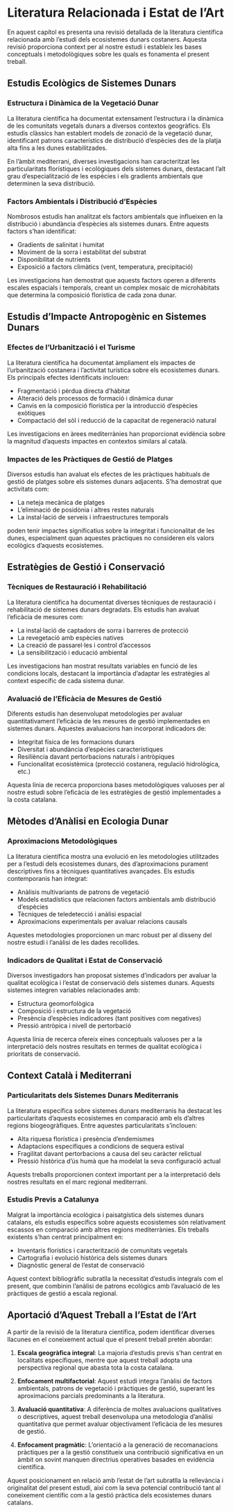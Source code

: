 # Literatura Relacionada i Estat de l'Art {#sec-literatura}

En aquest capítol es presenta una revisió detallada de la literatura científica relacionada amb l'estudi dels ecosistemes dunars costaners. Aquesta revisió proporciona context per al nostre estudi i estableix les bases conceptuals i metodològiques sobre les quals es fonamenta el present treball.

## Estudis Ecològics de Sistemes Dunars

### Estructura i Dinàmica de la Vegetació Dunar

La literatura científica ha documentat extensament l'estructura i la dinàmica de les comunitats vegetals dunars a diversos contextos geogràfics. Els estudis clàssics han establert models de zonació de la vegetació dunar, identificant patrons característics de distribució d'espècies des de la platja alta fins a les dunes estabilitzades.

En l'àmbit mediterrani, diverses investigacions han caracteritzat les particularitats florístiques i ecològiques dels sistemes dunars, destacant l'alt grau d'especialització de les espècies i els gradients ambientals que determinen la seva distribució.

### Factors Ambientals i Distribució d'Espècies

Nombrosos estudis han analitzat els factors ambientals que influeixen en la distribució i abundància d'espècies als sistemes dunars. Entre aquests factors s'han identificat:

- Gradients de salinitat i humitat
- Moviment de la sorra i estabilitat del substrat
- Disponibilitat de nutrients
- Exposició a factors climàtics (vent, temperatura, precipitació)

Les investigacions han demostrat que aquests factors operen a diferents escales espacials i temporals, creant un complex mosaic de microhàbitats que determina la composició florística de cada zona dunar.

## Estudis d'Impacte Antropogènic en Sistemes Dunars

### Efectes de l'Urbanització i el Turisme

La literatura científica ha documentat àmpliament els impactes de l'urbanització costanera i l'activitat turística sobre els ecosistemes dunars. Els principals efectes identificats inclouen:

- Fragmentació i pèrdua directa d'hàbitat
- Alteració dels processos de formació i dinàmica dunar
- Canvis en la composició florística per la introducció d'espècies exòtiques
- Compactació del sòl i reducció de la capacitat de regeneració natural

Les investigacions en àrees mediterrànies han proporcionat evidència sobre la magnitud d'aquests impactes en contextos similars al català.

### Impactes de les Pràctiques de Gestió de Platges

Diversos estudis han avaluat els efectes de les pràctiques habituals de gestió de platges sobre els sistemes dunars adjacents. S'ha demostrat que activitats com:

- La neteja mecànica de platges
- L'eliminació de posidònia i altres restes naturals
- La instal·lació de serveis i infraestructures temporals

poden tenir impactes significatius sobre la integritat i funcionalitat de les dunes, especialment quan aquestes pràctiques no consideren els valors ecològics d'aquests ecosistemes.

## Estratègies de Gestió i Conservació

### Tècniques de Restauració i Rehabilitació

La literatura científica ha documentat diverses tècniques de restauració i rehabilitació de sistemes dunars degradats. Els estudis han avaluat l'eficàcia de mesures com:

- La instal·lació de captadors de sorra i barreres de protecció
- La revegetació amb espècies natives
- La creació de passarel·les i control d'accessos
- La sensibilització i educació ambiental

Les investigacions han mostrat resultats variables en funció de les condicions locals, destacant la importància d'adaptar les estratègies al context específic de cada sistema dunar.

### Avaluació de l'Eficàcia de Mesures de Gestió

Diferents estudis han desenvolupat metodologies per avaluar quantitativament l'eficàcia de les mesures de gestió implementades en sistemes dunars. Aquestes avaluacions han incorporat indicadors de:

- Integritat física de les formacions dunars
- Diversitat i abundància d'espècies característiques
- Resiliència davant pertorbacions naturals i antròpiques
- Funcionalitat ecosistèmica (protecció costanera, regulació hidrològica, etc.)

Aquesta línia de recerca proporciona bases metodològiques valuoses per al nostre estudi sobre l'eficàcia de les estratègies de gestió implementades a la costa catalana.

## Mètodes d'Anàlisi en Ecologia Dunar

### Aproximacions Metodològiques

La literatura científica mostra una evolució en les metodologies utilitzades per a l'estudi dels ecosistemes dunars, des d'aproximacions purament descriptives fins a tècniques quantitatives avançades. Els estudis contemporanis han integrat:

- Anàlisis multivariants de patrons de vegetació
- Models estadístics que relacionen factors ambientals amb distribució d'espècies
- Tècniques de teledetecció i anàlisi espacial
- Aproximacions experimentals per avaluar relacions causals

Aquestes metodologies proporcionen un marc robust per al disseny del nostre estudi i l'anàlisi de les dades recollides.

### Indicadors de Qualitat i Estat de Conservació

Diversos investigadors han proposat sistemes d'indicadors per avaluar la qualitat ecològica i l'estat de conservació dels sistemes dunars. Aquests sistemes integren variables relacionades amb:

- Estructura geomorfològica
- Composició i estructura de la vegetació
- Presència d'espècies indicadores (tant positives com negatives)
- Pressió antròpica i nivell de pertorbació

Aquesta línia de recerca ofereix eines conceptuals valuoses per a la interpretació dels nostres resultats en termes de qualitat ecològica i prioritats de conservació.

## Context Català i Mediterrani

### Particularitats dels Sistemes Dunars Mediterranis

La literatura específica sobre sistemes dunars mediterranis ha destacat les particularitats d'aquests ecosistemes en comparació amb els d'altres regions biogeogràfiques. Entre aquestes particularitats s'inclouen:

- Alta riquesa florística i presència d'endemismes
- Adaptacions específiques a condicions de sequera estival
- Fragilitat davant pertorbacions a causa del seu caràcter relictual
- Pressió històrica d'ús humà que ha modelat la seva configuració actual

Aquests treballs proporcionen context important per a la interpretació dels nostres resultats en el marc regional mediterrani.

### Estudis Previs a Catalunya

Malgrat la importància ecològica i paisatgística dels sistemes dunars catalans, els estudis específics sobre aquests ecosistemes són relativament escassos en comparació amb altres regions mediterrànies. Els treballs existents s'han centrat principalment en:

- Inventaris florístics i caracterització de comunitats vegetals
- Cartografia i evolució històrica dels sistemes dunars
- Diagnòstic general de l'estat de conservació

Aquest context bibliogràfic subratlla la necessitat d'estudis integrals com el present, que combinin l'anàlisi de patrons ecològics amb l'avaluació de les pràctiques de gestió a escala regional.

## Aportació d'Aquest Treball a l'Estat de l'Art

A partir de la revisió de la literatura científica, podem identificar diverses llacunes en el coneixement actual que el present treball pretén abordar:

1. **Escala geogràfica integral**: La majoria d'estudis previs s'han centrat en localitats específiques, mentre que aquest treball adopta una perspectiva regional que abasta tota la costa catalana.

2. **Enfocament multifactorial**: Aquest estudi integra l'anàlisi de factors ambientals, patrons de vegetació i pràctiques de gestió, superant les aproximacions parcials predominants a la literatura.

3. **Avaluació quantitativa**: A diferència de moltes avaluacions qualitatives o descriptives, aquest treball desenvolupa una metodologia d'anàlisi quantitativa que permet avaluar objectivament l'eficàcia de les mesures de gestió.

4. **Enfocament pragmàtic**: L'orientació a la generació de recomanacions pràctiques per a la gestió constitueix una contribució significativa en un àmbit on sovint manquen directrius operatives basades en evidència científica.

Aquest posicionament en relació amb l'estat de l'art subratlla la rellevància i originalitat del present estudi, així com la seva potencial contribució tant al coneixement científic com a la gestió pràctica dels ecosistemes dunars catalans.
